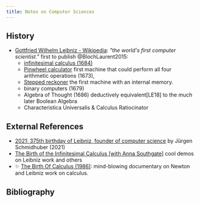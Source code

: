 ```yaml
---
title: Notes on Computer Sciences
---
```


## History

- [Gottfried Wilhelm Leibniz - Wikipedia](https://en.wikipedia.org/wiki/Gottfried_Wilhelm_Leibniz): *"the world's first computer scientist."* first to publish @BlochLaurent2015:
    - [infinitesimal calculus (1684)](https://en.wikipedia.org/wiki/Nova_Methodus_pro_Maximis_et_Minimis)
    - [Pinwheel calculator](https://en.wikipedia.org/wiki/Pinwheel_calculator) first machine that could perform all four arithmetic operations (1673),
    - [Stepped reckoner](https://en.wikipedia.org/wiki/Stepped_reckoner) the first machine with an internal memory.
    - binary computers (1679)
    - Algebra of Thought (1686) deductively equivalent[LE18] to the much later Boolean Algebra
    - Characteristica Universalis & Calculus Ratiocinator

## External References

- [2021: 375th birthday of Leibniz, founder of computer science](https://people.idsia.ch/~juergen/leibniz-father-computer-science-375.html) by Jürgen Schmidhuber (2021)
- [The Birth of the Infinitesimal Calculus [with Anna Southgate]](https://youtu.be/v6Mm68tEkMo?t=818) cool demos on Leibniz work and others
- ✨ [The Birth Of Calculus (1986)](https://www.youtube.com/watch?v=ObPg3ki9GOI): mind-blowing documentary on Newton and Leibniz work on calculus.

## Bibliography

